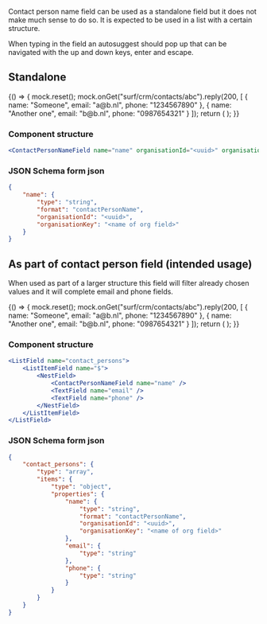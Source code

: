 

<Meta title="Uniforms/ContactPersonNameField" component={ContactPersonNameField} />

Contact person name field can be used as a standalone field but it does not make much sense to do so.
It is expected to be used in a list with a certain structure.

When typing in the field an autosuggest should pop up that can be navigated with the up and down keys, enter and escape.

## Standalone

<Story name="standalone">
    {() => {
        mock.reset();
        mock.onGet("surf/crm/contacts/abc").reply(200, [
            { name: "Someone", email: "a@b.nl", phone: "1234567890" },
            { name: "Another one", email: "b@b.nl", phone: "0987654321" }
        ]);
        return (
            <UserInputContainer
                stepUserInput={createForm({
                    name: { type: "string", format: "contactPersonName", organisationId: "abc" }
                })}
            />
        );
    }}
</Story>

### Component structure

```jsx
<ContactPersonNameField name="name" organisationId="<uuid>" organisationKey="<name of org field>" />
```

### JSON Schema form json

```json
{
    "name": {
        "type": "string",
        "format": "contactPersonName",
        "organisationId": "<uuid>",
        "organisationKey": "<name of org field>"
    }
}
```

## As part of contact person field (intended usage)

When used as part of a larger structure this field will filter already chosen values and it will complete email and phone fields.

<Story name="complete">
    {() => {
        mock.reset();
        mock.onGet("surf/crm/contacts/abc").reply(200, [
            { name: "Someone", email: "a@b.nl", phone: "1234567890" },
            { name: "Another one", email: "b@b.nl", phone: "0987654321" }
        ]);
        return (
            <UserInputContainer
                stepUserInput={createForm({
                    contact_persons: {
                        type: "array",
                        items: {
                            type: "object",
                            properties: {
                                name: {
                                    type: "string",
                                    format: "contactPersonName",
                                    organisationId: "abc"
                                },
                                email: {
                                    type: "string"
                                },
                                phone: {
                                    type: "string"
                                }
                            }
                        }
                    }
                })}
            />
        );
    }}
</Story>

### Component structure

```jsx
<ListField name="contact_persons">
    <ListItemField name="$">
        <NestField>
            <ContactPersonNameField name="name" />
            <TextField name="email" />
            <TextField name="phone" />
        </NestField>
    </ListItemField>
</ListField>
```

### JSON Schema form json

```json
{
    "contact_persons": {
        "type": "array",
        "items": {
            "type": "object",
            "properties": {
                "name": {
                    "type": "string",
                    "format": "contactPersonName",
                    "organisationId": "<uuid>",
                    "organisationKey": "<name of org field>"
                },
                "email": {
                    "type": "string"
                },
                "phone": {
                    "type": "string"
                }
            }
        }
    }
}
```
